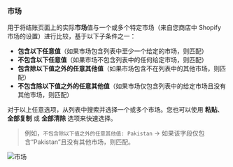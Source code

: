 ### 市场

用于将结账页面上的实际**市场**值与一个或多个特定市场（来自您商店中 Shopify 市场的设置）进行比较，基于以下子条件之一：

- **包含以下任意值**（如果市场包含列表中至少一个给定的市场，则匹配）
- **不包含以下任意值**（如果市场不包含列表中的任何给定市场，则匹配）
- **包含除以下值之外的任意其他值**（如果市场包含不在列表中的其他市场，则匹配）
- **不包含除以下值之外的任意其他值**（如果市场仅包含列表中的给定市场且没有其他市场，则匹配）

对于以上任意选项，从列表中搜索并选择一个或多个市场。您也可以使用 **粘贴**、**全部复制** 或 **全部清除** 选项来快速选择。

> 例如，`不包含除以下值之外的任意其他值: Pakistan` → 如果该字段仅包含“Pakistan”且没有其他市场，则匹配。

<img src="/images/essentials/condition-sets/market.webp" alt="市场" />
